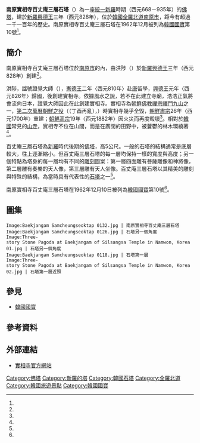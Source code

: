 {{Coord|35.442492|127.619986|display=title}}

{{文物信息框
| title = 南原實相寺百丈庵三層石塔
| image = Baekjangam Samcheungseoktap 0127.jpg
| image_caption = 南原實相寺百丈庵三層石塔
| original_name = 남원 실상사 백장암 삼층석탑
| translated = Three-story Stone Pagoda at Baekjangam Hermitage of Silsangsa Temple, Namwon
| created = [[9世紀|9世紀]]
| period = [[統一新羅|統一新羅]]
| size = 5公尺
| type = [[塔|塔]]
| location = [[全羅北道|全羅北道]][[南原市|南原市]]
| id = [[韓國國寶|韓國國寶]]第10號
}}

{{Location map | South Korea | width=180 | caption=南原實相寺百丈庵三層石塔在[[大韓民國|韓國]]的位置| lat_deg=35.442492| lon_deg=127.619986}}

'''南原實相寺百丈庵三層石塔'''（{{lang-ko|남원 실상사 백장암 삼층석탑}}）為一座[[統一新羅|統一新羅]]時期（西元668－935年）的[[塔|佛塔]]，建於[[新羅|新羅]][[興德王|興德王]]三年（西元828年），位於[[大韓民國|韓國]][[全羅北道|全羅北道]][[南原市|南原市]]，距今有超過一千一百年的歷史。南原實相寺百丈庵三層石塔在1962年12月被列為[[韓國國寶|韓國國寶]]第10號<ref name="heritage_10"/>。

== 簡介 ==

南原實相寺百丈庵三層石塔位於[[南原市|南原市]]{{lk|山內面 (南原市)|산내면 (남원시)|山內面}}的{{lk|實相寺|실상사}}內，由洪陟（{{lang|ko|홍척}}）於[[新羅|新羅]][[興德王|興德王]]三年（西元828年）創建<ref name="實相寺_韓國觀光公社"/>。

洪陟，諡號證覺大師（{{lang|ko|증각대사}}），[[憲德王|憲德王]]二年〈西元810年〉赴[[唐朝|唐]]留學，[[興德王|興德王]]元年〈西元826年〉歸國，後創建實相寺。依據風水之說，若不在此建立寺廟，浩浩正氣將會流向日本，證覺大師因此在此創建實相寺。實相寺為[[朝鮮佛教|朝鮮佛教]][[禪宗|禪宗]][[禪門九山|禪門九山]]之一，[[萬曆朝鮮之役|第二次萬曆朝鮮之役]]（{{lang-ko|정유재란}}（丁酉再亂），{{lang-ja|慶長の役}}）時實相寺幾乎全毀，[[朝鮮肅宗|朝鮮肅宗]]26年〈西元1700年〉重建；[[朝鮮高宗|朝鮮高宗]]19年〈西元1882年〉因火災而再度毀壞<ref name="韓國學中央研究院"/>。相對於[[大韓民國|韓國]]常見的[[山寺_(韓國)|山寺]]，實相寺不位在山間，而是在廣闊的田野中，被蒼鬱的林木環繞著<ref name="實相寺_koreatriptips"/>。

百丈庵三層石塔為[[新羅|新羅]]時代後期的[[塔|佛塔]]，高5公尺。一般的石塔的結構通常是底層較大，往上逐漸縮小。但百丈庵三層石塔的每一層均保持一樣的寬度與高度；另一個特點為塔身的每一層均有不同的[[雕刻|雕刻]]圖案：第一層四面雕有菩薩雕像和神將像，第二層雕有奏樂的天人像，第三層雕有天人坐像。百丈庵三層石塔以其精美的雕刻與特殊的結構，為當時具有代表性的[[塔|石塔]]之一<ref name="heritage_10_en"/>。

南原實相寺百丈庵三層石塔在1962年12月10日被列為[[韓國國寶|韓國國寶]]第10號<ref name="heritage_10"/>。

==圖集==

<gallery mode="packed">
 Image:Baekjangam Samcheungseoktap 0132.jpg | 南原實相寺百丈庵三層石塔
 Image:Baekjangam Samcheungseoktap 0126.jpg | 石塔另一個角度
 Image:Three-story Stone Pagoda at Baekjangam of Silsangsa Temple in Namwon, Korea 01.jpg | 石塔另一個角度
 Image:Baekjangam Samcheungseoktap 0118.jpg | 石塔第一層
 Image:Three-story Stone Pagoda at Baekjangam of Silsangsa Temple in Namwon, Korea 02.jpg | 石塔第一層近照
</gallery>

== 參見 ==

{{Commons|Category:Three-story Stone Pagoda at Baekjangam of Silsangsa Temple in Namwon, Korea}}
* [[韓國國寶|韓國國寶]]

== 參考資料 ==

{{Reflist|30em|refs=

<ref name="heritage_10">{{Cite web | url=http://www.heritage.go.kr/heri/cul/culSelectDetail.do?VdkVgwKey=11,00100000,35&pageNo=1_1_1_1 | title=남원 실상사 백장암 삼층석탑 (南原 實相寺 百丈庵 三層石塔) | publisher=[[文化財廳|文化財廳]] | accessdate=2020-09-23 | language=ko | archive-date=2020-09-25 | archive-url=https://web.archive.org/web/20200925082511/http://www.heritage.go.kr/heri/cul/culSelectDetail.do?VdkVgwKey=11%2C00100000%2C35&pageNo=1_1_1_1 | dead-url=no }}</ref>

<ref name="heritage_10_en">{{Cite web | url=https://english.cha.go.kr/chaen/search/selectGeneralSearchDetail.do?mn=EN_02_02&sCcebKdcd=11&ccebAsno=00100000&sCcebCtcd=35&pageIndex=1&region=&canAsset=&ccebPcd1=&searchWrd=&startNum=&endNum=&stCcebAsdt=&enCcebAsdt=&canceled=&ccebKdcd=&ccebCtcd= | title=Three-story Stone Pagoda at Baekjangam Hermitage of Silsangsa Temple, Namwon | publisher=Cultural Heritage Administration | accessdate=2020-09-23 | language=en | archive-date=2020-09-25 | archive-url=https://web.archive.org/web/20200925082510/https://english.cha.go.kr/chaen/search/selectGeneralSearchDetail.do?mn=EN_02_02&sCcebKdcd=11&ccebAsno=00100000&sCcebCtcd=35&pageIndex=1&region=&canAsset=&ccebPcd1=&searchWrd=&startNum=&endNum=&stCcebAsdt=&enCcebAsdt=&canceled=&ccebKdcd=&ccebCtcd= | dead-url=no }}</ref>

<ref name="韓國學中央研究院">{{Cite web | url=http://encykorea.aks.ac.kr/Contents/Item/E0033659 | title=보령 성주사지 낭혜화상탑비 | publisher=[[韓國學中央研究院|韓國學中央研究院]] | accessdate=2020-09-23 | language=ko | archive-date=2020-09-25 | archive-url=https://web.archive.org/web/20200925082510/http://encykorea.aks.ac.kr/Contents/Item/E0033659 | dead-url=no }}</ref>

<ref name="實相寺_koreatriptips">{{Cite web | url=http://www.koreatriptips.com/zh-tw/tourist-attractions/332843.html | title=實相寺(南原)(실상사(남원)) | publisher=koreatriptips | accessdate=2020-09-26 | language=zh-hant | archive-date=2020-09-26 | archive-url=https://web.archive.org/web/20200926061823/http://www.koreatriptips.com/zh-tw/tourist-attractions/332843.html | dead-url=no }}</ref>

<ref name="實相寺_韓國觀光公社">{{Cite web | url=https://big5chinese.visitkorea.or.kr/cht/ATT/3_2_view.jsp?cid=332843 | title=實相寺(南原)(실상사(남원)) | publisher=韓國觀光公社 | accessdate=2020-09-23 | language=zh-hant | archive-date=2020-09-25 | archive-url=https://web.archive.org/web/20200925082513/https://big5chinese.visitkorea.or.kr/cht/ATT/3_2_view.jsp?cid=332843 | dead-url=no }}</ref>

}}

== 外部連結 ==

* {{ko}}[http://www.silsangsa.or.kr/ 實相寺官方網站] {{Wayback|url=http://www.silsangsa.or.kr/ |date=20201126042554 }}

[[Category:佛塔|Category:佛塔]]
[[Category:新羅的塔|Category:新羅的塔]]
[[Category:韓國石塔|Category:韓國石塔]]
[[Category:全羅北道|Category:全羅北道]]
[[Category:韓國旅遊景點|Category:韓國旅遊景點]]
[[Category:韓國國寶|Category:韓國國寶]]